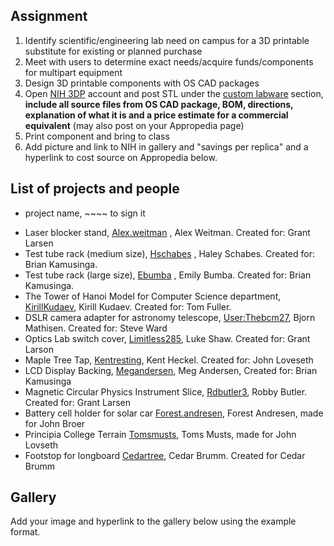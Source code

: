 {{242}}

==Assignment==
# Identify scientific/engineering lab need on campus for a 3D printable substitute for existing or planned purchase
# Meet with users to determine exact needs/acquire funds/components for multipart equipment
# Design 3D printable components with OS CAD packages
# Open [http://3dprint.nih.gov/ NIH 3DP] account and post STL under the [https://3dprint.nih.gov/share/laboratory-equipment custom labware] section, '''include all source files from OS CAD package, BOM, directions, explanation of what it is and a price estimate for a commercial equivalent''' (may also post on your Appropedia page)
# Print component and bring to class
# Add picture and link to NIH in gallery and "savings per replica" and a hyperlink to cost source on Appropedia below.

==List of projects and people==
* project name, <nowiki>~~~~</nowiki> to sign it

* Laser blocker stand, [[User:Alex.weitman|Alex.weitman]] , Alex Weitman. Created for: Grant Larsen
* Test tube rack (medium size), [[User:Hschabes|Hschabes]] , Haley Schabes. Created for: Brian Kamusinga.
* Test tube rack (large size), [[User:Ebumba|Ebumba]] , Emily Bumba. Created for: Brian Kamusinga. 
* The Tower of Hanoi Model for Computer Science department, [[User:KirillKudaev|KirillKudaev]], Kirill Kudaev. Created for: Tom Fuller.
* DSLR camera adapter for astronomy telescope, [[User:Thebcm27]], Bjorn Mathisen. Created for: Steve Ward
* Optics Lab switch cover, [[User:Limitless285|Limitless285]], Luke Shaw. Created for: Grant Larson
* Maple Tree Tap, [[User:Kentresting|Kentresting]], Kent Heckel. Created for: John Loveseth
* LCD Display Backing, [[User;Megandersen|Megandersen]], Meg Andersen, Created for: Brian Kamusinga
* Magnetic Circular Physics Instrument Slice, [[User:Rdbutler3|Rdbutler3]], Robby Butler. Created for: Grant Larsen
* Battery cell holder for solar car [[User:Forest.andresen|Forest.andresen]], Forest Andresen, made for John Broer
* Principia College Terrain [[User:Tomsmusts|Tomsmusts]], Toms Musts, made for John Lovseth
* Footstop for longboard [[User:Cedartree|Cedartree]], Cedar Brumm. Created for Cedar Brumm

==Gallery==
Add your image and hyperlink to the gallery below using the example format.


{{Gallery
|width=180
|height=150
|title= OSH from 2017 ENGR242 Class
|Image:FinalModel.JPEG|[[Sample Rotator]],[http://3dprint.nih.gov/discover/3dpx-002168 Sample Rotor], $495 [http://www.marketlab.com/revolver-sample-rotator/p/RevolverSampleRotator/]

|Image:IMG_1530.JPG|[[adhought creating the sieve]],[http://3dprint.nih.gov/discover/3dpx-003962 NIH Link], $50 ,[http://www.supplymylab.com/Supplies/Sieves/]

|Image:Bjornmathisenprint.jpg|[[Telescope adapter for cannon dlsr]],[https://3dprint.nih.gov/discover/3DPX-004767 NIH Link], $89.99,[https://www.amazon.com/Deluxe-Telescope-Camera-Adapter-Canon/dp/B0053ZJW5G], cost to print $3 filament costs, giving a savings of $86.99

|Image:IMG_20170410_001924.jpg|[[Battery module holder for solar car]],[https://3dprint.nih.gov/discover/3DPX-004785], This would cost $108.13 from a custom fabrication house, which is where it would need to come from. https://www.shapeways.com/model/upload-and-buy/5950678

|Image:Cover1.PNG|[[Safety Switch Cover]],[http://www.rackmountpdu.com/products/345-geist-pdu-switch-cover.aspx Commercial Equiv.], $17.48 w shipping, giving a savings of $17.44

|image:Final Printed Laser Blocker Stand.jpeg|[[Beam Blocker Stand]], [https://3dprint.nih.gov/discover/3dpx-004902 Beam Blocker Stand], $5.86

|image:Image.jpg|[[Longboard Footstop]],[https://3dprint.nih.gov/discover/3DPX-004849 Longboard Footstop], $20 [https://www.muirskate.com/longboard/products/39501/riptide-psd-in-side-foot-stop]

|image:Small test tube holder.JPG|[[Small Test Tube Holder]],[https://3dprint.nih.gov/discover/3dpx-004890 NIH Link], An epoxy wire rack that holds 36 tubes costs $32. [http://www.marketlab.com/wire-test-tube-racks/p/Half-Size-Epoxy-Wire-Rack-for-10mm-13mm-Tubes/]. This print cost approximately $5.73, so it would save you $26.27

|image:IMG 8312.JPG|[[Large Test Tube Holder]],[https://3dprint.nih.gov/discover/3dpx-004881 Holder], This was offered at $29.99 from Amazon making the savings being $23.60 plus time savings

|image:TowerOfHanoiFinal.jpg|[[Math Modeling Manipulative - Tower of Hanoi]], [https://3dprint.nih.gov/discover/3dpx-004753], $19.50 on Amazon and about $1.20 of filament here

|image:KentHeckelSpile.png|[[Maple Tree Tap]],$3.80 per Spile with tubing and filter attached so not much cost savings here


|Image:MA LCD Screen Casing.png|[[LCD Screen Casing]],[https://3dprint.nih.gov/discover/3dpx-004894], $11.90  

|image:Finalcadoshpicture.PNG|[[Magnetic arc for laser lab]],[https://3dprint.nih.gov/discover/3dpx-004857], $unknown

|image:Terrain Progress.png|[[Terrain map of Elsah IL]],[http://www.appropedia.org/User:Tomsmusts],$unknown
}}